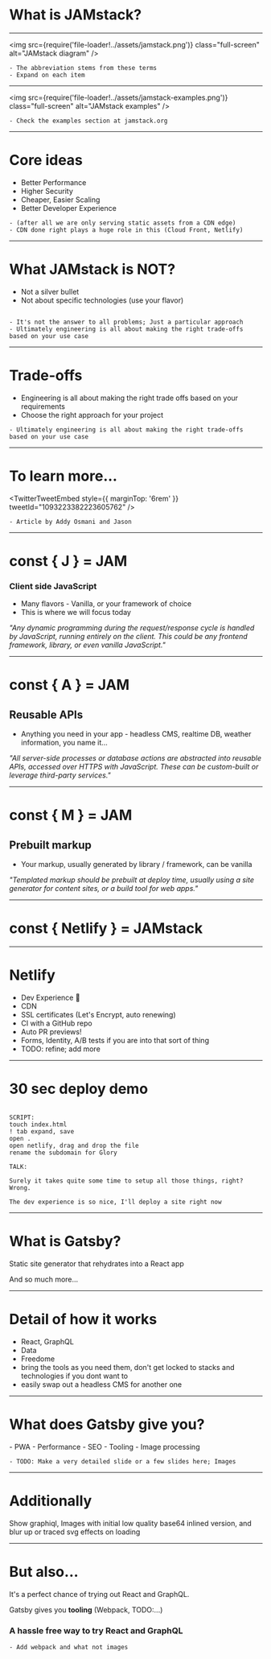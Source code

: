 
# What is JAMstack?

---

<img
  src={require('file-loader!../assets/jamstack.png')}
  class="full-screen"
  alt="JAMstack diagram"
/>

```notes
- The abbreviation stems from these terms
- Expand on each item
```

---

<img
  src={require('file-loader!../assets/jamstack-examples.png')}
  class="full-screen"
  alt="JAMstack examples"
/>

```notes
- Check the examples section at jamstack.org
```

---

# Core ideas

- Better Performance
- Higher Security
- Cheaper, Easier Scaling
- Better Developer Experience

```notes
- (after all we are only serving static assets from a CDN edge)
- CDN done right plays a huge role in this (Cloud Front, Netlify)
```

---

# What JAMstack is NOT?

- Not a silver bullet
- Not about specific technologies (use your flavor)

```notes

- It's not the answer to all problems; Just a particular approach
- Ultimately engineering is all about making the right trade-offs based on your use case
```

---

# Trade-offs

- Engineering is all about making the right trade offs based on your requirements
- Choose the right approach for your project

```notes
- Ultimately engineering is all about making the right trade-offs based on your use case
```

---

# To learn more...

<TwitterTweetEmbed
  style={{ marginTop: '6rem' }}
  tweetId="1093223382223605762"
/>

```notes
- Article by Addy Osmani and Jason
```

---

# const { J } = JAM

### Client side JavaScript

- Many flavors - Vanilla, or your framework of choice
- This is where we will focus today

_"Any dynamic programming during the request/response cycle is handled by JavaScript, running entirely on the client. This could be any frontend framework, library, or even vanilla JavaScript."_

---

# const { A } = JAM

## Reusable APIs

- Anything you need in your app - headless CMS, realtime DB, weather information, you name it...

_"All server-side processes or database actions are abstracted into reusable APIs, accessed over HTTPS with JavaScript. These can be custom-built or leverage third-party services."_

---

# const { M } = JAM

## Prebuilt markup

- Your markup, usually generated by library / framework, can be vanilla

_"Templated markup should be prebuilt at deploy time, usually using a site generator for content sites, or a build tool for web apps."_

---

# const { Netlify } = JAMstack

---

# Netlify

- Dev Experience 💜
- CDN
- SSL certificates (Let's Encrypt, auto renewing)
- CI with a GitHub repo
- Auto PR previews!
- Forms, Identity, A/B tests if you are into that sort of thing
- TODO: refine; add more

---

# 30 sec deploy demo

```notes

SCRIPT:
touch index.html
! tab expand, save
open .
open netlify, drag and drop the file
rename the subdomain for Glory

TALK:

Surely it takes quite some time to setup all those things, right? Wrong.

The dev experience is so nice, I'll deploy a site right now

```

---

# What is Gatsby?

<Appear>Static site generator that rehydrates into a React app</Appear>

And so much more...

---

# Detail of how it works

- React, GraphQL
- Data
- Freedome
- bring the tools as you need them, don't get locked to stacks and technologies if you dont want to
- easily swap out a headless CMS for another one

---

# What does Gatsby give you?

<Appear>- PWA</Appear>
<Appear>- Performance</Appear>
<Appear>- SEO</Appear>
<Appear>- Tooling</Appear>
<Appear>- Image processing</Appear>

```notes
- TODO: Make a very detailed slide or a few slides here; Images
```

---

# Additionally

Show graphiql,
Images with initial low quality base64 inlined version, and blur up or traced svg effects on loading

---

# But also...

It's a perfect chance of trying out React and GraphQL.

Gatsby gives you <strong>tooling</strong> (Webpack, TODO:...)

### <strong>A hassle free way to try React and GraphQL</strong>

```notes
- Add webpack and what not images
```
